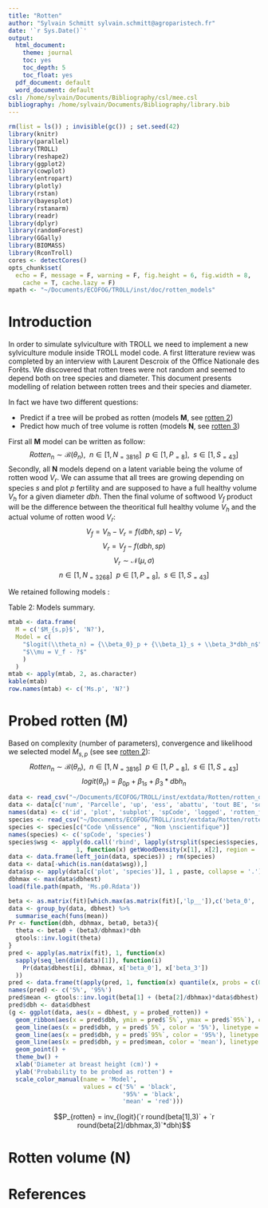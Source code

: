 ```yaml
---
title: "Rotten"
author: "Sylvain Schmitt sylvain.schmitt@agroparistech.fr"
date: '`r Sys.Date()`'
output:
  html_document: 
    theme: journal
    toc: yes
    toc_depth: 5
    toc_float: yes
  pdf_document: default
  word_document: default
csl: /home/sylvain/Documents/Bibliography/csl/mee.csl
bibliography: /home/sylvain/Documents/Bibliography/library.bib
---
```


```r
rm(list = ls()) ; invisible(gc()) ; set.seed(42)
library(knitr)
library(parallel)
library(TROLL)
library(reshape2)
library(ggplot2)
library(cowplot)
library(entropart)
library(plotly)
library(rstan)
library(bayesplot)
library(rstanarm)
library(readr)
library(dplyr)
library(randomForest)
library(GGally)
library(BIOMASS)
library(RconTroll)
cores <- detectCores()
opts_chunk$set(
  echo = F, message = F, warning = F, fig.height = 6, fig.width = 8,
    cache = T, cache.lazy = F)
mpath <- "~/Documents/ECOFOG/TROLL/inst/doc/rotten_models"
```

# Introduction

In order to simulate sylviculture with TROLL we need to implement a new sylviculture module inside TROLL model code. A first litterature review was completed by an interview with Laurent Descroix of the Office Nationale des Forêts. We discovered that rotten trees were not random and seemed to depend both on tree species and diameter. This document presents modelling of relation between rotten trees and their species and diameter.

In fact we have two different questions:

- Predict if a tree will be probed as rotten (models **M**, see [rotten 2](rotten2.html)) 
- Predict how much of tree volume is rotten (models **N**, see [rotten 3](rotten3.html))

First all **M** model can be written as follow:
$$Rotten_n \sim \mathcal{B}(\theta_n), ~~n \in [1,N_{=3816}] ~~ p \in [1, P_{=8}], ~~ s \in [1, S_{=43}]$$
Secondly, all **N** models depend on a latent variable being the volume of rotten wood $V_r$. We can assume that all trees are growing depending on species $s$ and plot $p$ fertility and are supposed to have a full healthy volume $V_h$ for a given diameter $dbh$. Then the final volume of softwood $V_f$ product will be the difference between the theoritical full healthy volume $V_h$ and the actual volume of rotten wood $V_r$:
$$ V_f = V_h - V_r = f(dbh, sp) - V_r$$
$$ V_r = V_f - f(dbh, sp)$$
$$V_r \sim \mathcal{N}(\mu, \sigma)$$
$$n \in [1,N_{=3268}] ~~ p \in [1, P_{=8}], ~~ s \in [1, S_{=43}]$$

We retained following models :

Table 2: Models summary.
```r
mtab <- data.frame(
  M = c('$M_{s,p}$', 'N?'),
  Model = c(
    "$logit(\\theta_n) = {\\beta_0}_p + {\\beta_1}_s + \\beta_3*dbh_n$",
    "$\\mu = V_f - ?$"
    )
  )
mtab <- apply(mtab, 2, as.character)
kable(mtab)
row.names(mtab) <- c('Ms.p', 'N?')
```

# Probed rotten (M)

Based on complexity (number of parameters), convergence and likelihood we selected model $M_{s,p}$ (see see [rotten 2](rotten2.html)):
$$Rotten_n \sim \mathcal{B}(\theta_n), ~~n \in [1,N_{=3816}] ~~ p \in [1, P_{=8}], ~~ s \in [1, S_{=43}]$$
$$logit(\theta_n) = {\beta_0}_p + {\beta_1}_s + \beta_3*dbh_n$$

```r
data <- read_csv("~/Documents/ECOFOG/TROLL/inst/extdata/Rotten/rotten_data.csv")
data <- data[c('num', 'Parcelle', 'up', 'ess', 'abattu', 'tout BE', 'sonde_creux', 'sonde_creux abatt', 'sonde_creux_refus', 'DBH_desi', 'V_Est', 'vol_BO')]
names(data) <- c('id', 'plot', 'subplot', 'spCode', 'logged', 'rotten_full', 'probed_rotten', 'probed_rotten_logged', 'probed_rotten_refused', 'dbhest', 'Vest', 'Vbo')
species <- read_csv("~/Documents/ECOFOG/TROLL/inst/extdata/Rotten/rotten_species.csv")[-1,]
species <- species[c("Code \nEssence" , "Nom \nscientifique")]
names(species) <- c('spCode', 'species')
species$wsg <- apply(do.call('rbind', lapply(strsplit(species$species, ' ', fixed = T), function(x) x[1:2])),
                   1, function(x) getWoodDensity(x[1], x[2], region = 'SouthAmericaTrop')$meanWD)
data <- data.frame(left_join(data, species)) ; rm(species)
data <- data[-which(is.nan(data$wsg)),]
data$sp <- apply(data[c('plot', 'species')], 1 , paste, collapse = '.')
dbhmax <- max(data$dbhest)
load(file.path(mpath, 'Ms.p0.Rdata'))
```

```r
beta <- as.matrix(fit)[which.max(as.matrix(fit)[,'lp__']),c('beta_0', 'beta_3')]
data <- group_by(data, dbhest) %>%
  summarise_each(funs(mean))
Pr <- function(dbh, dbhmax, beta0, beta3){
  theta <- beta0 + (beta3/dbhmax)*dbh
  gtools::inv.logit(theta)
}
pred <- apply(as.matrix(fit), 1, function(x)
  sapply(seq_len(dim(data)[1]), function(i)
    Pr(data$dbhest[i], dbhmax, x['beta_0'], x['beta_3'])
  ))
pred <- data.frame(t(apply(pred, 1, function(x) quantile(x, probs = c(0.05, 0.95)))))
names(pred) <- c('5%', '95%')
pred$mean <- gtools::inv.logit(beta[1] + (beta[2]/dbhmax)*data$dbhest)
pred$dbh <- data$dbhest
(g <- ggplot(data, aes(x = dbhest, y = probed_rotten)) +
  geom_ribbon(aes(x = pred$dbh, ymin = pred$`5%`, ymax = pred$`95%`), color = 'grey', alpha = 0.2) +
  geom_line(aes(x = pred$dbh, y = pred$`5%`, color = '5%'), linetype = 2) +
  geom_line(aes(x = pred$dbh, y = pred$`95%`, color = '95%'), linetype = 2) +
  geom_line(aes(x = pred$dbh, y = pred$mean, color = 'mean'), linetype = 2) +
  geom_point() +
  theme_bw() +
  xlab('Diameter at breast height (cm)') +
  ylab('Probability to be probed as rotten') +
  scale_color_manual(name = 'Model',
                     values = c('5%' = 'black',
                                '95%' = 'black',
                                'mean' = 'red')))
```

$$P_{rotten} = inv_{logit}(`r round(beta[1],3)` + `r round(beta[2]/dbhmax,3)`*dbh)$$

# Rotten volume (N)

# References
